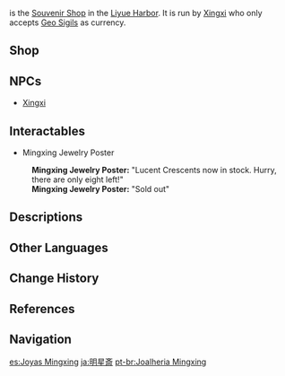 {{Location Infobox
|image        = Mingxing Jewelry.png
|type         = Point of Interest
|type2        = Souvenir Shop
|region       = Liyue
|area         = Sea of Clouds
|subarea      = Liyue Harbor
}}
{{Lang|'''Mingxing Jewelry'''|zh=明星斋|zh_rm=Míngxīng-zhāi}} is the [[Souvenir Shop]] in the [[Liyue Harbor]]. It is run by [[Xingxi]] who only accepts [[Geo Sigil]]s as currency.

==Shop==
{{Vendor|Xingxi}}

==NPCs==
* [[Xingxi]]

==Interactables==
* Mingxing Jewelry Poster
{{Dialogue start}}
:'''Mingxing Jewelry Poster:''' "Lucent Crescents now in stock. Hurry, there are only eight left!"
:'''Mingxing Jewelry Poster:''' "Sold out"
{{Dialogue end}}

==Descriptions==
{{Description|A renowned jewelry shop. For various reasons, it now runs a side business, exchanging rare stones for adventurer's [[Geo Sigil]]s. It is said that during its prime, the store was filled with gems that shone like stars in the night sky.|[[Map]] description}}

==Other Languages==
{{Other Languages
|en      = Mingxing Jewelry
|zhs     = 明星斋
|zhs_rm  = Míngxīng-zhāi
|zht     = 明星齋
|zht_rm  = Míngxīng-zhāi
|zh_tl   = Bright Star Studio
|zh_note = {{zh|明星|rm=Míngxīng}} also means "celebrity."
|ja      = {{Rubi|明|みょう|星|じょう|斎|さい}}
|ja_rm   = Myoujou-sai<ref>{{Ref/Quest|Equilibrium|note=Japanese Voice-Over}}</ref>
|ja_tl   = Bright Star Studio
|ko      = {{tt|명성재|明星齋}}
|ko_rm   = Myeongseong-jae
|ko_tl   = Bright Star Studio
|es      = Joyas Mingxing
|es_tl   = Mingxing Jewelry
|fr      = Bijouterie Mingxing
|fr_tl   = Mingxing Jewelry Shop
|ru      = Ювелирный дом «Минсин»
|ru_tl   = "Mingxing" Jewelry House
|th      = Mingxing Jewelry
|vi      = {{tt|Minh Tinh Trai|明星斋}}
|vi_tl   = Bright Star Studio{{Sino|vi}}
|de      = Warenhaus Mingxing
|de_tl   = Mingxing Emporium
|id      = Mingxing Jewelry
|pt      = Joalheria Mingxing
|pt_tl   = Mingxing Jewelry
|tr      = Mingxing Mücevherat
|tr_tl   = 
|it      = Gioielleria Mingxing
|it_tl   = 
}}

==Change History==
{{Change History|1.0}}

==References==
{{Reflist}}

==Navigation==
{{PoI Navbox|Liyue}}

[[es:Joyas Mingxing]]
[[ja:明星斎]]
[[pt-br:Joalheria Mingxing]]